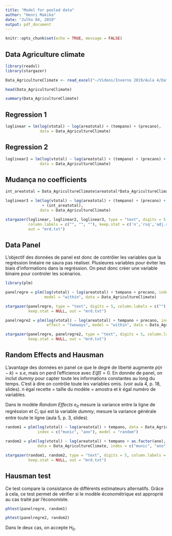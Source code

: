 ```yaml
---
title: "Model for pooled data"
author: "Henri Makika"
date: "Julho 04, 2019"
output: pdf_document
---
```


```r
knitr::opts_chunk$set(echo = TRUE, message = FALSE)
```

## Data Agriculture climate

```r
library(readxl)
library(stargazer)

Data_AgricultureClimate <- read_excel("~/Videos/Inverno 2019/Aula 4/Data_AgricultureClimate.xls")

head(Data_AgricultureClimate)

summary(Data_AgricultureClimate)
```

## Regression 1


```r
loglinear = lm(log(vtotal) ~ log(areatotal) + (tempano) + (precano),
               data = Data_AgricultureClimate)

```

## Regression 2

```r
loglinear2 = lm(log(vtotal) ~ log(areatotal) + (tempano) + (precano) + periodo,
               data = Data_AgricultureClimate)

```

## Mudança no coefficients


```r
int_areatotal = Data_AgricultureClimate$areatotal*Data_AgricultureClimate$periodo

loglinear3 = lm(log(vtotal) ~ log(areatotal) + (tempano) + (precano) + periodo
                + (int_areatotal),
               data = Data_AgricultureClimate)

stargazer(loglinear, loglinear2, loglinear3, type = "text", digits = 5, 
          column.labels = c("", "", ""), keep.stat = c('n','rsq','adj.rsq','f'), 
          out = "mrd.txt")
```

## Data Panel

L'objectif des données de panel est donc de contrôler les variables que la regréssion linéaire ne saura pas réaliser. Plusieures variables pour éviter les biais d'informations dans la regréssion. On peut donc créer une variable binaire pour controler les scénarios. 


```r
library(plm)

panelregre = plm(log(vtotal) ~ log(areatotal) + tempano + precano, index = c("munic", "ano"),
                 model = "within", data = Data_AgricultureClimate)

stargazer(panelregre, type = "text", digits = 5, column.labels = c(""),
          keep.stat = NULL, out = "mrd.txt")
```

```r
panelregre2 = plm(log(vtotal) ~ log(areatotal) + tempano + precano, index = c("munic", "ano"),
                  effect = "twoways", model = "within", data = Data_AgricultureClimate)

stargazer(panelregre, panelregre2, type = "text", digits = 5, column.labels = c("", ""),
          keep.stat = NULL, out = "mrd.txt")
```


## Random Effects and Hausman

L'avantage des données en panel ce que le degré de liberté augmente $p(n-k) = s.e$, mais on perd l'efficience avec $E(\hat{\beta}) = 0$. En donnée de panel, on inclut *dummy* pour capter toute les informations constantes au long du temps. C'est à dire on contrôle toute les variables omis. (voir aula 4, p. 18, slides). $n$ égal recette = taille du modèle = amostra et $k$ égal numéro de variables.

Dans le modèle *Random Effects* $e_{it}$ mesure la variance entre la ligne de regréssion et $C_{i}$ qui est la variable *dummy*, mesure la variance générale entre toute le ligne (aula 5, p. 3, slides). 

```r
random1 = plm(log(vtotal) ~ log(areatotal) + tempano, data = Data_AgricultureClimate,
              index = c("munic", "ano"), model = "random")

random2 = plm(log(vtotal) ~ log(areatotal) + tempano + as.factor(ano), 
              data = Data_AgricultureClimate, index = c("munic", "ano"), model = "random")

stargazer(random1, random2, type = "text", digits = 5, column.labels = c("", ""),
          keep.stat = NULL, out = "mrd.txt")
```

## Hausman test

Ce test compare la consistance de différents estimateurs alternatifs. Grâce à cela, ce test permet de vérifier si le modèle économétrique est approprié au cas traité par l'économiste.

```r
phtest(panelregre, random1)
```

```r
phtest(panelregre2, random2)
```

Dans le deux cas, on accepte $H_{0}$. 











